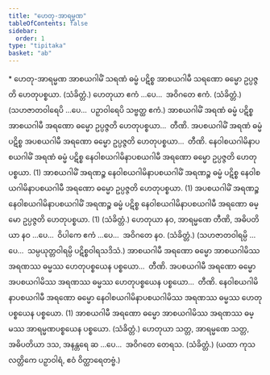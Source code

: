 ```yaml
---
title: "ဟေတု-အာရမ္မဏ"
tableOfContents: false
sidebar:
  order: 1
type: "tipitaka"
basket: "ab"
---
```



<DynamicBreadcrumb />

<Paragraph type="center">
* ဟေတု-အာရမ္မဏ
</Paragraph>

<Division number="34">

<Paragraph number="1799">
အာစယဂါမိံ သရဏံ ဓမ္မံ ပဋိစ္စ အာစယဂါမီ သရဏော ဓမ္မော ဥပ္ပဇ္ဇတိ ဟေတုပစ္စယာ. (သံခိတ္တံ.)
</Paragraph>

<Paragraph number="1800">
ဟေတုယာ ဧကံ …ပေ…  အဝိဂတေ ဧကံ. (သံခိတ္တံ.)
</Paragraph>

<Paragraph number="1801">
(သဟဇာတဝါရေပိ …ပေ…  ပဉှာဝါရေပိ သဗ္ဗတ္ထ ဧကံ.)
</Paragraph>

</Division>
<Division number="35">

<Paragraph number="1802">
အာစယဂါမိံ အရဏံ ဓမ္မံ ပဋိစ္စ အာစယဂါမီ အရဏော ဓမ္မော ဥပ္ပဇ္ဇတိ ဟေတုပစ္စယာ…  တီဏိ.
</Paragraph>

<Paragraph number="1803">
အပစယဂါမိံ အရဏံ ဓမ္မံ ပဋိစ္စ အပစယဂါမီ အရဏော ဓမ္မော ဥပ္ပဇ္ဇတိ ဟေတုပစ္စယာ…  တီဏိ.
</Paragraph>

<Paragraph number="1804">
နေဝါစယဂါမိနာပစယဂါမိံ အရဏံ ဓမ္မံ ပဋိစ္စ နေဝါစယဂါမိနာပစယဂါမီ အရဏော ဓမ္မော ဥပ္ပဇ္ဇတိ ဟေတုပစ္စယာ. (1)
</Paragraph>

<Paragraph number="1805">
အာစယဂါမိံ အရဏဉ္စ နေဝါစယဂါမိနာပစယဂါမိံ အရဏဉ္စ ဓမ္မံ ပဋိစ္စ နေဝါစယဂါမိနာပစယဂါမီ အရဏော ဓမ္မော ဥပ္ပဇ္ဇတိ ဟေတုပစ္စယာ. (1)
</Paragraph>

<Paragraph number="1806">
အပစယဂါမိံ အရဏဉ္စ နေဝါစယဂါမိနာပစယဂါမိံ အရဏဉ္စ ဓမ္မံ ပဋိစ္စ နေဝါစယဂါမိနာပစယဂါမီ အရဏော ဓမ္မော ဥပ္ပဇ္ဇတိ ဟေတုပစ္စယာ. (1) (သံခိတ္တံ.)
</Paragraph>

</Division>
<Division number="36">

<Paragraph number="1807">
ဟေတုယာ နဝ, အာရမ္မဏေ တီဏိ, အဓိပတိယာ နဝ …ပေ…  ဝိပါကေ ဧကံ …ပေ…  အဝိဂတေ နဝ. (သံခိတ္တံ.)
</Paragraph>

<Paragraph number="1808">
(သဟဇာတဝါရမ္ပိ …ပေ…  သမ္ပယုတ္တဝါရမ္ပိ ပဋိစ္စဝါရသဒိသံ.)
</Paragraph>

</Division>
<Division number="37">

<Paragraph number="1809">
အာစယဂါမီ အရဏော ဓမ္မော အာစယဂါမိဿ အရဏဿ ဓမ္မဿ ဟေတုပစ္စယေန ပစ္စယော…  တီဏိ.
</Paragraph>

<Paragraph number="1810">
အပစယဂါမီ အရဏော ဓမ္မော အပစယဂါမိဿ အရဏဿ ဓမ္မဿ ဟေတုပစ္စယေန ပစ္စယော…  တီဏိ.
</Paragraph>

<Paragraph number="1811">
နေဝါစယဂါမိနာပစယဂါမီ အရဏော ဓမ္မော နေဝါစယဂါမိနာပစယဂါမိဿ အရဏဿ ဓမ္မဿ ဟေတုပစ္စယေန ပစ္စယော. (1)
</Paragraph>

<Paragraph number="1812">
အာစယဂါမီ အရဏော ဓမ္မော အာစယဂါမိဿ အရဏဿ ဓမ္မဿ အာရမ္မဏပစ္စယေန ပစ္စယော. (သံခိတ္တံ.)
</Paragraph>

</Division>
<Division number="38">

<Paragraph number="1813">
ဟေတုယာ သတ္တ, အာရမ္မဏေ သတ္တ, အဓိပတိယာ ဒသ, အနန္တရေ ဆ …ပေ…  အဝိဂတေ တေရသ. (သံခိတ္တံ.)
</Paragraph>

<Paragraph number="1814">
(ယထာ ကုသလတ္တိကေ ပဉှာဝါရံ, ဧဝံ ဝိတ္ထာရေတဗ္ဗံ.)
</Paragraph>
</Division>